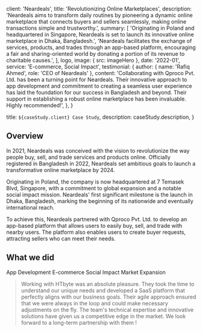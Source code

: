 
  client: 'Neardeals',
  title: 'Revolutionizing Online Marketplaces',
  description:
    'Neardeals aims to transform daily routines by pioneering a dynamic online marketplace that connects buyers and sellers seamlessly, making online transactions simple and trustworthy.',
  summary: [
    'Originating in Poland and headquartered in Singapore, Neardeals is set to launch its innovative online marketplace in Dhaka, Bangladesh.',
    'Neardeals facilitates the exchange of services, products, and trades through an app-based platform, encouraging a fair and sharing-oriented world by donating a portion of its revenue to charitable causes.',
  ],
  logo,
  image: { src: imageHero },
  date: '2022-01',
  service: 'E-commerce, Social Impact',
  testimonial: {
    author: { name: 'Rafiq Ahmed', role: 'CEO of Neardeals' },
    content:
      'Collaborating with Qproco Pvt. Ltd. has been a turning point for Neardeals. Their innovative approach to app development and commitment to creating a seamless user experience has laid the foundation for our success in Bangladesh and beyond. Their support in establishing a robust online marketplace has been invaluable. Highly recommended!',
  },
}

  title: `${caseStudy.client} Case Study`,
  description: caseStudy.description,
}

## Overview

In 2021, Neardeals was conceived with the vision to revolutionize the way people buy, sell, and trade services and products online. Officially registered in Bangladesh in 2022, Neardeals set ambitious goals to launch a transformative online marketplace by 2024.

Originating in Poland, the company is now headquartered at 7 Temasek Blvd, Singapore, with a commitment to global expansion and a notable social impact mission. Neardeals' first significant milestone is the launch in Dhaka, Bangladesh, marking the beginning of its nationwide and eventually international reach.

To achieve this, Neardeals partnered with Qproco Pvt. Ltd. to develop an app-based platform that allows users to easily buy, sell, and trade with nearby users. The platform also enables users to create buyer requests, attracting sellers who can meet their needs.

## What we did

<TagList>
  <TagListItem>App Development</TagListItem>
  <TagListItem>E-commerce</TagListItem>
  <TagListItem>Social Impact</TagListItem>
  <TagListItem>Market Expansion</TagListItem>
</TagList>

<Blockquote
  author={{ name: 'Sebastian Meme', role: 'CEO of Qproco' }}
  image={{ src: imageArttuHilli }}
>
  Working with HTbyte was an absolute pleasure. They took the time to understand
  our unique needs and developed a SaaS platform that perfectly aligns with our
  business goals. Their agile approach ensured that we were always in the loop
  and could make necessary adjustments on the fly. The team's technical
  expertise and innovative solutions have given us a competitive edge in the
  market. We look forward to a long-term partnership with them !
</Blockquote>

<StatList>
  <StatListItem value="70%" label="Increase in User Engagement" />
  <StatListItem value="5x" label="Growth in Transactions" />
  <StatListItem value="50%" label="Reduction in Transaction Time" />
  <StatListItem value="60%" label="Customer Satisfaction" />
</StatList>

